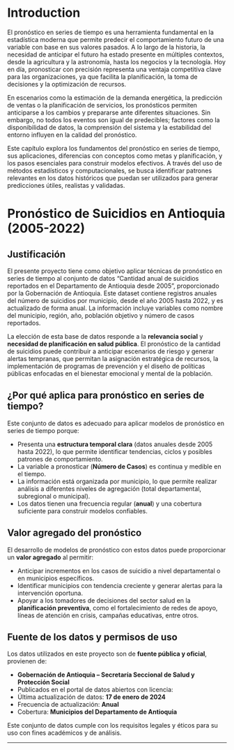 # Introduction {#intro}

El pronóstico en series de tiempo es una herramienta fundamental en la estadística moderna que permite predecir el comportamiento futuro de una variable con base en sus valores pasados. A lo largo de la historia, la necesidad de anticipar el futuro ha estado presente en múltiples contextos, desde la agricultura y la astronomía, hasta los negocios y la tecnología. Hoy en día, pronosticar con precisión representa una ventaja competitiva clave para las organizaciones, ya que facilita la planificación, la toma de decisiones y la optimización de recursos.


En escenarios como la estimación de la demanda energética, la predicción de ventas o la planificación de servicios, los pronósticos permiten anticiparse a los cambios y prepararse ante diferentes situaciones. Sin embargo, no todos los eventos son igual de predecibles; factores como la disponibilidad de datos, la comprensión del sistema y la estabilidad del entorno influyen en la calidad del pronóstico.


Este capítulo explora los fundamentos del pronóstico en series de tiempo, sus aplicaciones, diferencias con conceptos como metas y planificación, y los pasos esenciales para construir modelos efectivos. A través del uso de métodos estadísticos y computacionales, se busca identificar patrones relevantes en los datos históricos que puedan ser utilizados para generar predicciones útiles, realistas y validadas.



# Pronóstico de Suicidios en Antioquia (2005-2022)

## Justificación

El presente proyecto tiene como objetivo aplicar técnicas de pronóstico en series de tiempo al conjunto de datos "Cantidad anual de suicidios reportados en el Departamento de Antioquia desde 2005", proporcionado por la Gobernación de Antioquia. Este dataset contiene registros anuales del número de suicidios por municipio, desde el año 2005 hasta 2022, y es actualizado de forma anual. La información incluye variables como nombre del municipio, región, año, población objetivo y número de casos reportados.

La elección de esta base de datos responde a la **relevancia social** y **necesidad de planificación en salud pública**. El pronóstico de la cantidad de suicidios puede contribuir a anticipar escenarios de riesgo y generar alertas tempranas, que permitan la asignación estratégica de recursos, la implementación de programas de prevención y el diseño de políticas públicas enfocadas en el bienestar emocional y mental de la población.

## ¿Por qué aplica para pronóstico en series de tiempo?

Este conjunto de datos es adecuado para aplicar modelos de pronóstico en series de tiempo porque:

- Presenta una **estructura temporal clara** (datos anuales desde 2005 hasta 2022), lo que permite identificar tendencias, ciclos y posibles patrones de comportamiento.
- La variable a pronosticar (**Número de Casos**) es continua y medible en el tiempo.
- La información está organizada por municipio, lo que permite realizar análisis a diferentes niveles de agregación (total departamental, subregional o municipal).
- Los datos tienen una frecuencia regular (**anual**) y una cobertura suficiente para construir modelos confiables.

## Valor agregado del pronóstico

El desarrollo de modelos de pronóstico con estos datos puede proporcionar un **valor agregado** al permitir:

- Anticipar incrementos en los casos de suicidio a nivel departamental o en municipios específicos.
- Identificar municipios con tendencia creciente y generar alertas para la intervención oportuna.
- Apoyar a los tomadores de decisiones del sector salud en la **planificación preventiva**, como el fortalecimiento de redes de apoyo, líneas de atención en crisis, campañas educativas, entre otros.

## Fuente de los datos y permisos de uso

Los datos utilizados en este proyecto son de **fuente pública y oficial**, provienen de:

- **Gobernación de Antioquia – Secretaría Seccional de Salud y Protección Social**
- Publicados en el portal de datos abiertos con licencia: 
- Última actualización de datos: **17 de enero de 2024**
- Frecuencia de actualización: **Anual**
- Cobertura: **Municipios del Departamento de Antioquia**

Este conjunto de datos cumple con los requisitos legales y éticos para su uso con fines académicos y de análisis.

---

